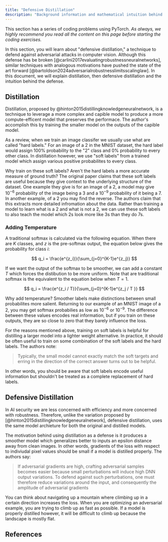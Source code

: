 ```yaml
---
title: "Defensive Distillation"
description: "Background information and mathematical intuition behind defensive distillation."
---
```


This section has a series of coding problems using PyTorch. _As always, we highly recommend you read all the content on this page before starting the coding exercises._

<ExerciseButtons
  githubUrl="https://github.com/zroe1/xlab-ai-security/blob/main/working/adversarial_basics/defensive_distillation/defensive_distillation.ipynb"
  colabUrl="https://colab.research.google.com/github/zroe1/xlab-ai-security/blob/main/working/adversarial_basics/defensive_distillation/defensive_distillation.ipynb"
/>

In this section, you will learn about "defensive distillation," a technique to defend against adversarial attacks in computer vision. Although this defense has be broken [@carlini2017evaluatingrobustnessneuralnetworks], similar techniques with analogous motivations have pushed the state of the art forward [@bartoldson2024adversarialrobustnesslimitsscalinglaw]. In this document, we will explain distillation, then defensive distillation and the intuition behind the defense.

## Distillation

Distillation, proposed by @hinton2015distillingknowledgeneuralnetwork, is a technique to leverage a more complex and capible model to produce a more compute-efficent model that preserves the performace. The author's accomplish this by training the smaller model on the outputs of the capible model.

As a review, when we train an image classifer we usually use what are called "hard labels." For an image of a 2 in the MNIST dataset, the hard label would assign 100% probability to the "2" class and 0% probability to every other class. In distillation however, we use "soft labels" from a trained model which assign various positive probabilites to every class.

Why train on these soft labels? Aren't the hard labels a more accurate measure of ground truth? The original paper claims that these soft labels are useful because they give context to the underlying structure of the dataset. One example they give is for an image of a 2, a model may give $10^{-6}$ probability of the image being a 3 and a $10^{-9}$ probability of it being a 7. In another example, of a 2 you may find the reverse. The authors claim that this extracts more detailed infromation about the data. Rather than training a model to learn what is a 2 and what is not a 2, we can use these soft labels to also teach the model which 2s look more like 3s than they do 7s.

### Adding Temperature

A traditional softmax is calculated via the following equation. When there are $K$ classes, and $z$ is the pre-softmax output, the equation below gives the probability for class $i$:

$$
q_i = \frac{e^{z_i}}{\sum_{j=0}^{K-1}e^{z_j}}
$$

If we want the output of the softmax to be smoother, we can add a constant $T$ which forces the distibution to be more uniform. Note that are traditional softmax is the equivalent to the equation below when $T = 1$.

$$
q_i = \frac{e^{z_i / T}}{\sum_{j=0}^{K-1}e^{z_j / T }}
$$

Why add temperature? Smoother labels make distinctions between small probabilites more salient. Returning to our example of an MNIST image of a 2, you may get softmax probabilies as low as $10^{-6}$ or $10^{-9}$. The difference between these values encodes real information, but if you train on these outputs, they are so close to zero that they barely influence the loss.

<Dropdown title="Soft labels don't replace hard labels">

For the reasons mentioned above, training on soft labels is helpful for distilling a larger model into a lighter weight alternative. In practice, it should be often useful to train on some combination of the soft labels
and the hard labels. The authors note:

> Typically, the small model cannot exactly match the soft targets and erring in the direction of the
> correct answer turns out to be helpful.

In other words, you should be aware that soft labels encode useful information but shouldn't be treated as a complete replacement of hard labels.

</Dropdown>

## Defensive Distillation

In AI security we are less concerned with efficiency and more concerned with robustness. Therefore, unlike the variation proposed by [@hinton2015distillingknowledgeneuralnetwork], defensive distillation, uses the same model archieture for both the original and distilled models.

The motivation behind using distillation as a defense is it produces a smoother model which generalizes better to inputs an epsilon distance away from clean images. In other words, gradients of the loss with respect to indiviudal pixel values should be small if a model is distilled properly. The authors say:

> If adversarial gradients are high, crafting adversarial samples becomes easier
> because small perturbations will induce high DNN output
> variations. To defend against such perturbations, one must
> therefore reduce variations around the input, and consequently
> the amplitude of adversarial gradients

You can think about navigating up a mountain where climbing up in a certain direction increases the loss. When you are optimizing an adversarial example, you are trying to climb up as fast as possible. If a model is properly distilled however, it will be difficult to climb up because the landscape is mostly flat.

<p align="center">
  <ThemeImage
    lightSrc="/images/distilation_light.png"
    darkSrc="/images/distilation_dark.png"
    alt="Swiss cheese security model"
    style={{ align: "center", width: "80%", display: "block", margin: "0 auto" }}
  />
</p>

<FeedbackButton />

<NextPageButton />

## References
